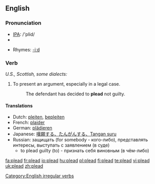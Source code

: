 ==English==

===Pronunciation===
*[[w:IPA|IPA]]: /'plid/
*{{audio|en-us-plead.ogg|Audio (US)}}

*Rhymes: [[Rhymes:English:-iːd|-iːd]]

===Verb===
[[Category:English irregular verbs]]
{{en-verb|pleads|pleading|pleaded}}
''U.S., Scottish, some dialects:''
{{en-verb|pleads|pleading|pled}}

# To present an argument, especially in a legal case.
#:The  defendant has decided to '''plead''' not guilty.

====Translations====
*Dutch: [[pleiten]], [[bepleiten]]
*French: [[plaider]]
*German: [[plädieren]]
*Japanese: [[嘆願する、たんがんする、Tangan suru]]
*Russian: защищать (for somebody - кого-либо), представлять интересы, выступать с заявлением (в суде)
**to plead guilty (to) - признать себя виновным (в чём-либо)

[[fa:plead]]
[[fr:plead]]
[[io:plead]]
[[hu:plead]]
[[pl:plead]]
[[fi:plead]]
[[te:plead]]
[[vi:plead]]
[[uk:plead]]
[[zh:plead]]